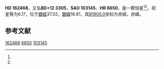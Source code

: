{{Starbox begin
| name = HD 162468
}}
{{Starbox observe
| epoch = [[J2000.0|J2000.0]]
| constell = {{星座名待查}}<ref name=SIMBAD>{{cite web
 | url=http://simbad.u-strasbg.fr/simbad/sim-id?Ident=HR+6650
 | title =Pulsating variable Star
 | publisher=Centre de Données astronomiques de Strasbourg
 | work=SIMBAD
 | accessdate=2012-07-13}}</ref><ref name=DATA>{{cite web
 | url=http://vizier.u-strasbg.fr/viz-bin/VizieR-5?-out.add=.&-source=5050&-corr=PK=HR&-out.max=9999&HR=6650
 | title=VizieR Detailed Page
 | accessdate=2012-07-13
 | archive-date=2016-03-04
 | archive-url=https://web.archive.org/web/20160304210615/http://vizier.u-strasbg.fr/viz-bin/VizieR-5?-out.add=.&-source=5050&-corr=PK=HR&-out.max=9999&HR=6650
 | dead-url=no
 }}</ref>
| 星官 = 
| ra = {{RA|17|50|43.5}}<ref name=SIMBAD /><ref name=DATA />
| dec = {{DEC|+11|56|48}}<ref name=SIMBAD /><ref name=DATA />
| appmag_v = 6.17<ref name=SIMBAD /><ref name=DATA />
}}
{{Starbox character
| class = K1III-IV<ref name=SIMBAD /><ref name=DATA />
| b-v = 1.25<ref name=SIMBAD /><ref name=DATA />
| u-b = 1.26<ref name=SIMBAD /><ref name=DATA />
| r-i = <ref name=SIMBAD /><ref name=DATA />
| variable = 
}}
{{Starbox astrometry
| radial_v = 1.26
| prop_mo_ra = -49
| parallax = 
| p_error = 
}}
{{Starbox catalog
| names =BD+12 3305，[[SAO星表|SAO]] 103145，[[HD星表|HD]] 162468，[[HR星表|HR]] 6650}}
{{Starbox reference |Simbad=HR+6650}}
{{Starbox end}}

'''HD 162468'''，又名'''BD+12 3305'''，'''SAO 103145'''、'''HR 6650'''，是一颗恒星<ref name=SIMBAD /><ref name=DATA />，视星等为6.17，位于[[銀道座標系|銀經]]37.02，[[銀道座標系|銀緯]]18.81，其[[B1900.0|B1900.0]]坐标为赤經{{RA|17|46|4.5}}，赤緯{{DEC|+11|18.81|32}}。

== 参考文献 ==
{{reflist}}

{{star-stub}}

[[Category:HD和HDE天體|162468]]
[[Category:HR天體|6650]]
[[Category:SAO天體|103145]]